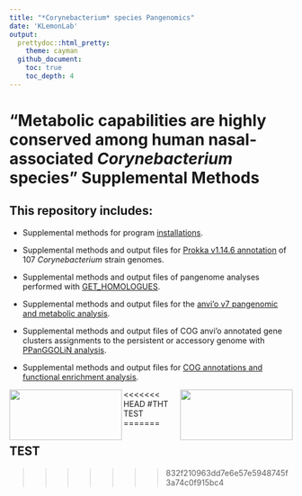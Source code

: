 ```yaml
---
title: "*Corynebacterium* species Pangenomics"
date: 'KLemonLab'
output:
  prettydoc::html_pretty:
    theme: cayman
  github_document:
    toc: true
    toc_depth: 4
---
```


# "Metabolic capabilities are highly conserved among human nasal-associated *Corynebacterium* species" Supplemental Methods

## This repository includes:

-   Supplemental methods for program [[installations]{.underline}](SupplementalMethods_Installations.html).

-   Supplemental methods and output files for [[Prokka v1.14.6 annotation]{.underline}](SupplementalMethods_Prokka_Annotations.html) of 107 *Corynebacterium* strain genomes.

-   Supplemental methods and output files of pangenome analyses performed with [[GET_HOMOLOGUES]{.underline}](SupplementalMethods_GET_HOMOLOGUES.html).

-   Supplemental methods and output files for the [[anvi'o v7 pangenomic and metabolic analysis]{.underline}](SupplementalMethods_Anvio.html).

-   Supplemental methods and output files of COG anvi'o annotated gene clusters assignments to the persistent or accessory genome with [[PPanGGOLiN analysis]{.underline}](SupplementalMethods_PPanGGOLiN.html).

-   Supplemental methods and output files for [[COG annotations and functional enrichment analysis]{.underline}](SupplementalMethods_COGS.html).

<img src="images/klemonlab_photo.jpg" align="left" width="200" height="90"/>

<img src="images/Department-of-Molecular-Virology-&amp;-Microbiologyy-Horz-GRAY.png" align="right" width="200" height="90"/>

<<<<<<< HEAD
#THT TEST
=======

## TEST 
>>>>>>> 832f210963dd7e6e57e5948745f3a74c0f915bc4
